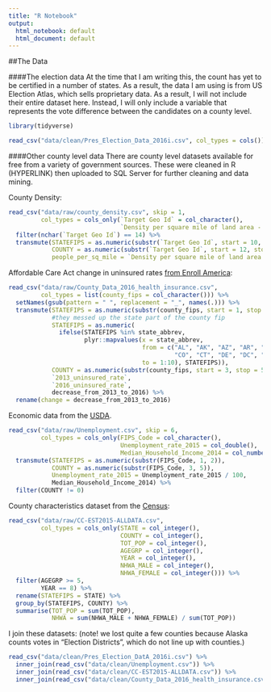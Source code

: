 ```yaml
---
title: "R Notebook"
output:
  html_notebook: default
  html_document: default
---
```


##The Data

####The election data
At the time that I am writing this, the count has yet to be certified in a number of states. As a result, the data I am using is from US Election Atlas, which sells proprietary data. As a result, I will not include their entire dataset here. Instead, I will only include a variable that represents the vote difference between the candidates on a county level.
```r
library(tidyverse)
```

```r
read_csv("data/clean/Pres_Election_Data_2016i.csv", col_types = cols())
```

####Other county level data
There are county level datasets available for free from a variety of government sources. These were cleaned in R (HYPERLINK) then uploaded to SQL Server for further cleaning and data mining.

County Density:
```r
read_csv("data/raw/county_density.csv", skip = 1, 
         col_types = cols_only(`Target Geo Id` = col_character(),
                               `Density per square mile of land area - Population` = col_double())) %>% 
  filter(nchar(`Target Geo Id`) == 14) %>% 
  transmute(STATEFIPS = as.numeric(substr(`Target Geo Id`, start = 10, stop = 11)),
            COUNTY = as.numeric(substr(`Target Geo Id`, start = 12, stop = 14)),
            people_per_sq_mile = `Density per square mile of land area - Population`)
```


Affordable Care Act change in uninsured rates [from Enroll America](https://www.enrollamerica.org/research-maps/maps/changes-in-uninsured-rates-by-county/):
```r
read_csv("data/raw/County_Data_2016_health_insurance.csv",
         col_types = list(county_fips = col_character())) %>% 
  setNames(gsub(pattern = " ", replacement = "_", names(.))) %>% 
  transmute(STATEFIPS = as.numeric(substr(county_fips, start = 1, stop = 2)),
            #they messed up the state part of the county fip
            STATEFIPS = as.numeric(
              ifelse(STATEFIPS %in% state_abbrev, 
                     plyr::mapvalues(x = state_abbrev, 
                                     from = c("AL", "AK", "AZ", "AR", "CA",
                                              "CO", "CT", "DE", "DC", "FL"), 
                                     to = 1:10), STATEFIPS)),
            COUNTY = as.numeric(substr(county_fips, start = 3, stop = 5)),
            `2013_uninsured_rate`,
            `2016_uninsured_rate`,
            decrease_from_2013_to_2016) %>% 
  rename(change = decrease_from_2013_to_2016)
```


Economic data from the [USDA](https://www.ers.usda.gov/topics/rural-economy-population/rural-classifications.aspx).

```r
read_csv("data/raw/Unemployment.csv", skip = 6, 
         col_types = cols_only(FIPS_Code = col_character(),
                               Unemployment_rate_2015 = col_double(),
                               Median_Household_Income_2014 = col_number())) %>% 
  transmute(STATEFIPS = as.numeric(substr(FIPS_Code, 1, 2)),
            COUNTY = as.numeric(substr(FIPS_Code, 3, 5)),
            Unemployment_rate_2015 = Unemployment_rate_2015 / 100,
            Median_Household_Income_2014) %>% 
  filter(COUNTY != 0) 
```

County characteristics dataset from the [Census](https://www.census.gov/popest/data/counties/asrh/2015/CC-EST2015-ALLDATA.html):


```r
read_csv("data/raw/CC-EST2015-ALLDATA.csv",
         col_types = cols_only(STATE = col_integer(),
                               COUNTY = col_integer(),
                               TOT_POP = col_integer(),
                               AGEGRP = col_integer(),
                               YEAR = col_integer(),
                               NHWA_MALE = col_integer(),
                               NHWA_FEMALE = col_integer())) %>% 
  filter(AGEGRP >= 5,
         YEAR == 8) %>% 
  rename(STATEFIPS = STATE) %>%
  group_by(STATEFIPS, COUNTY) %>% 
  summarise(TOT_POP = sum(TOT_POP),
            NHWA = sum(NHWA_MALE + NHWA_FEMALE) / sum(TOT_POP))
```

I join these datasets:
(note! we lost quite a few counties because Alaska counts votes in "Election Districts", which do not line up with counties.)
```r
read_csv("data/clean/Pres_Election_DatA_2016i.csv") %>% 
  inner_join(read_csv("data/clean/Unemployment.csv")) %>% 
  inner_join(read_csv("data/clean/CC-EST2015-ALLDATA.csv")) %>%
  inner_join(read_csv("data/clean/County_Data_2016_health_insurance.csv"))
```